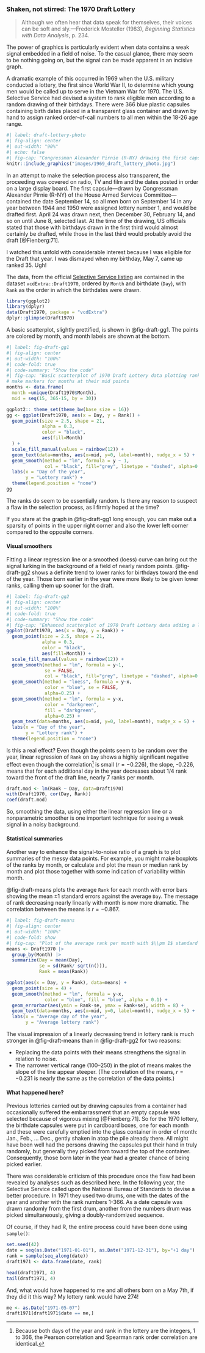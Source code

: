 ### Shaken, not stirred: The 1970 Draft Lottery {#sec-draft1970}

>Although we often hear that data speak for themselves, their voices can be soft and sly.---Frederick Mosteller (1983), _Beginning Statistics with Data Analysis_, p. 234.

The power of graphics is particularly evident when data contains a weak signal embedded in a field of noise. To the casual glance, there may seem to be nothing going on, but the signal can be made apparent in an incisive graph.

A dramatic example of this occurred in 1969 when the U.S. military conducted a lottery, the first since World War II,
to determine which young men would be called up to serve in the Vietnam War for 1970. The U.S. Selective Service had devised a system to rank eligible men according to a random drawing of their birthdays. 
There were 366 blue plastic capsules containing birth dates placed in a transparent glass container and drawn by hand to assign ranked order-of-call numbers to all men within the 18-26 age range.

```r
#| label: draft-lottery-photo
#| fig-align: center
#| out-width: "90%"
#| echo: false
#| fig-cap: "Congressman Alexander Pirnie (R-NY) drawing the first capsule for the Selective Service draft, Dec 1, 1969. Source: https://en.wikipedia.org/wiki/Draft_lottery_(1969)#/media/File:1969_draft_lottery_photo.jpg"
knitr::include_graphics("images/1969_draft_lottery_photo.jpg")
```

In an attempt to make the selection process also transparent, the proceeding was
covered on radio, TV and film and the dates posted in order on a large display board.
The first capsule---drawn by Congressman Alexander Pirnie (R-NY) of the House Armed Services Committee---contained the date September 14, so all men born on September 14 in any year between 1944 and 1950 were assigned lottery number 1,
and would be drafted first.
April 24 was drawn next, then December 30, February 14, and so on until June 8,
selected last. At the time of the drawing, US officials stated that those with birthdays drawn in the first third
would almost certainly be drafted, while those in the last third would probably avoid the draft [@Fienberg:71].

I watched this unfold with considerable interest because I was eligible for the Draft that
year. I was dismayed when my birthday, May 7, came up ranked 35. Ugh!


The data, from the official [Selective Service listing](https://www.sss.gov/wp-content/uploads/2020/03/1970-Vietnam-Lottery.pdf)
are contained in the dataset `vcdExtra::Draft1970`, ordered by `Month` and birthdate (`Day`),
with `Rank` as the order in which the birthdates were drawn.

```r
library(ggplot2)
library(dplyr)
data(Draft1970, package = "vcdExtra")
dplyr::glimpse(Draft1970)
```

A basic scatterplot, slightly prettified, is shown in @fig-draft-gg1. 
The points are colored by month, and month labels are shown at the bottom.

```r
#| label: fig-draft-gg1
#| fig-align: center
#| out-width: "100%"
#| code-fold: true
#| code-summary: "Show the code"
#| fig-cap: "Basic scatterplot of 1970 Draft Lottery data plotting rank order of selection against birthdates in the year. Points are colored by month. The horizontal line is at the average rank."
# make markers for months at their mid points
months <- data.frame(
  month =unique(Draft1970$Month),
  mid = seq(15, 365-15, by = 30))

ggplot2:: theme_set(theme_bw(base_size = 16))
gg <- ggplot(Draft1970, aes(x = Day, y = Rank)) +
  geom_point(size = 2.5, shape = 21, 
             alpha = 0.3, 
             color = "black", 
             aes(fill=Month)
  ) +
  scale_fill_manual(values = rainbow(12)) +
  geom_text(data=months, aes(x=mid, y=0, label=month), nudge_x = 5) +
  geom_smooth(method = "lm", formula = y ~ 1,
              col = "black", fill="grey", linetype = "dashed", alpha=0.6) +
  labs(x = "Day of the year",
       y = "Lottery rank") +
  theme(legend.position = "none") 
gg
```

The ranks do seem to be essentially random.  Is there any reason to suspect
a flaw in the selection process, as I firmly hoped at the time?
  
  If you stare at the graph in @fig-draft-gg1 long enough, you can make out a sparsity of points in the
upper right corner and also the lower left corner compared to the opposite corners. 

#### Visual smoothers {.unnumbered}
Fitting a linear regression line or a smoothed (loess) curve can bring out the signal lurking in the background of a field of nearly random points. @fig-draft-gg2 shows a definite trend to lower 
ranks for birthdays toward the end of the year. Those born earlier in the
year were more likely to be given lower ranks, calling them up sooner for the draft.

```r
#| label: fig-draft-gg2
#| fig-align: center
#| out-width: "100%"
#| code-fold: true
#| code-summary: "Show the code"
#| fig-cap: "Enhanced scatterplot of 1970 Draft Lottery data adding a linear regression line and loess smooth."
ggplot(Draft1970, aes(x = Day, y = Rank)) +
  geom_point(size = 2.5, shape = 21, 
             alpha = 0.3, 
             color = "black", 
             aes(fill=Month)) +
  scale_fill_manual(values = rainbow(12)) +
  geom_smooth(method = "lm", formula = y~1,
              se = FALSE,
              col = "black", fill="grey", linetype = "dashed", alpha=0.6) +
  geom_smooth(method = "loess", formula = y~x,
              color = "blue", se = FALSE,
              alpha=0.25) +
  geom_smooth(method = "lm", formula = y~x,
              color = "darkgreen",
              fill = "darkgreen", 
              alpha=0.25) +
  geom_text(data=months, aes(x=mid, y=0, label=month), nudge_x = 5) +
  labs(x = "Day of the year",
       y = "Lottery rank") +
  theme(legend.position = "none") 
```

Is this a real effect? 
Even though the points seem to be random over the year, linear regression of `Rank` on `Day` shows a highly significant negative effect even though the 
correlation[^rank-cor] is small ($r = -0.226$), the slope, -0.226,
means that for each additional day in the year decreases about 1/4 rank toward
the front of the draft line, nearly 7 ranks per month.

[^rank-cor]: Because both days of the year and rank in the lottery are the integers, 1 to 366,
the Pearson correlation and Spearman rank order correlation are identical.

```r
draft.mod <- lm(Rank ~ Day, data=Draft1970)
with(Draft1970, cor(Day, Rank))
coef(draft.mod)
```

So, smoothing the data, using either the linear regression line or a nonparametric smoother is one important
technique for seeing a weak signal in a noisy background.

#### Statistical summaries {.unnumbered}
Another way to enhance the signal-to-noise ratio of a graph is to plot summaries of the messy data points.
For example, you might make boxplots of the ranks by month, or calculate and plot the mean or median
rank by month and plot those together with some indication of variability within month.

@fig-draft-means plots the average `Rank` for each month with error bars showing the mean $\pm 1$ standard errors against the average `Day`. The message of rank decreasing nearly linearly with month is now more dramatic. The correlation between the means is $r = -0.867$.

```r
#| label: fig-draft-means
#| fig-align: center
#| out-width: "100%"
#| code-fold: show
#| fig-cap: "Plot of the average rank per month with $\\pm 1$ standard error bars. The line shows the least squares regression line, treating months as equally spaced."
means <- Draft1970 |>
  group_by(Month) |>
  summarize(Day = mean(Day),
            se = sd(Rank/ sqrt(n())),
            Rank = mean(Rank)) 

ggplot(aes(x = Day, y = Rank), data=means) +
  geom_point(size = 4) +
  geom_smooth(method = "lm", formula = y~x,
              color = "blue", fill = "blue", alpha = 0.1) +
  geom_errorbar(aes(ymin = Rank-se, ymax = Rank+se), width = 8) +
  geom_text(data=months, aes(x=mid, y=0, label=month), nudge_x = 5) +
  labs(x = "Average day of the year",
       y = "Average lottery rank")
```

The visual impression of a linearly decreasing trend in lottery rank is much stronger in @fig-draft-means
than in @fig-draft-gg2 for two reasons: 
  
* Replacing the data points with their means strengthens the signal in relation to noise.
* The narrower vertical range (100--250) in the plot of means makes the slope of the line appear steeper. (The correlation of the means, $r = -0.231$ is nearly the same as the correlation of the data points.)

#### What happened here? {.unnumbered}

Previous lotteries carried out by drawing capsules from a container had occasionally suffered the embarrassment that an empty capsule was selected 
because of vigorous mixing [@Fienberg:71]. So for the 1970 lottery, the birthdate capsules were
put in cardboard boxes, one for each month and these were carefully emptied into the glass container in order of month: Jan., Feb., ... Dec., gently shaken in atop the pile already there.  All might have been well had the persons drawing the capsules
put their hand in truly randomly, but generally they picked from toward the top of the container.
Consequently, those born later in the year had a greater chance of being picked earlier.

There was considerable criticism of this procedure once the flaw had been revealed by analyses
such as described here. In the following year, the Selective Service called upon the National
Bureau of Standards to devise a better procedure. In 1971 they used two drums, one with the
dates of the year and another with the rank numbers 1-366. As a date capsule was drawn randomly from the
first drum, another from the numbers drum was picked simultaneously, giving a doubly-randomized
sequence. 

Of course, if they had R, the entire process could have been done using `sample()`:

```r
set.seed(42)
date = seq(as.Date("1971-01-01"), as.Date("1971-12-31"), by="+1 day")
rank = sample(seq_along(date))
draft1971 <- data.frame(date, rank)

head(draft1971, 4)
tail(draft1971, 4)
```

And, what would have happened to me and all others born on a May 7th, if they did it this way?
My lottery rank would have 274!

```r
me <- as.Date("1971-05-07")
draft1971[draft1971$date == me,]
```

